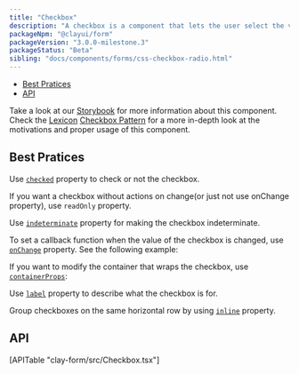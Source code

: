 ```yaml
---
title: "Checkbox"
description: "A checkbox is a component that lets the user select the value that is written in its corresponding text label. A user can select multiple checkboxes from a group at the same time."
packageNpm: "@clayui/form"
packageVersion: "3.0.0-milestone.3"
packageStatus: "Beta"
sibling: "docs/components/forms/css-checkbox-radio.html"
---
```



<div class="nav-toc-absolute">
<div class="nav-toc">

- [Best Pratices](#best-pratices)
- [API](#api)

</div>
</div>

<div class="clay-site-alert alert alert-warning">
    Take a look at our <a href="https://storybook-clayui.netlify.com/?path=/story/claycheckbox--default">Storybook</a> for more information about this component.
</div>

<div class="clay-site-alert alert alert-info">
	Check the <a href="https://liferay.design/lexicon/">Lexicon</a> <a href="https://liferay.design/lexicon/core-components/forms/radio-check-toggle/">Checkbox Pattern</a> for a more in-depth look at the motivations and proper usage of this component.
</div>

## Best Pratices

Use [`checked`](#api-checked) property to check or not the checkbox.

<div class="clay-site-alert alert-warning">
    If you want a checkbox without actions on change(or just not use onChange property), use <code class="gatsby-code-text">readOnly</code> property.
</div>

<Checkbox />

Use [`indeterminate`](#api-indeterminate) property for making the checkbox indeterminate.

<CheckboxIndeterminate />

To set a callback function when the value of the checkbox is changed, use [`onChange`](#api-onChange) property. See the following example:

<CheckboxWithCallback />

If you want to modify the container that wraps the checkbox, use [`containerProps`](#api-containerProps):

<CheckboxContainerProps />

Use [`label`](#api-label) property to describe what the checkbox is for.

<CheckboxLabel />

Group checkboxes on the same horizontal row by using [`inline`](#api-inline) property.

<CheckboxesInline />

## API

<div>
    [APITable "clay-form/src/Checkbox.tsx"]
</div>
